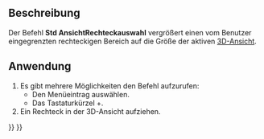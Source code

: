 <languages/>

{{Docnav/de
|[[Std_ViewZoomOut/de|AnsichtVerkleinern]]
|[[Std_ViewDockUndockFullscreen/de|AnsichtAndockenAbdockenVollbild]]
|[[Std_View_Menu/de|Std Menü Ansicht]]
|IconL=Std_ViewZoomOut.svg
|IconR=
|IconC=Freecad.svg
}}

{{GuiCommand/de
|Name=Std ViewBoxZoom
|Name/de=Std AnsichtRechteckauswahl
|MenuLocation=Ansicht → Zoom → Zoomen mit Rechteck
|Workbenches=Alle
|Shortcut={{KEY|Ctrl}}+{{KEY|B}}
|SeeAlso=[[Std_ViewZoomIn/de|Std Vergrößern]], [[Std_ViewZoomOut/de|Std Verkleinern]]
}}

<span id="Description"></span>
==Beschreibung==

Der Befehl '''Std AnsichtRechteckauswahl''' vergrößert einen vom Benutzer eingegrenzten rechteckigen Bereich auf die Größe der aktiven [[3D_view/de|3D-Ansicht]].

<span id="Usage"></span>
==Anwendung==

# Es gibt mehrere Möglichkeiten den Befehl aufzurufen:
#* Den Menüeintrag {{MenuCommand|Ansicht → Zoom → [[Image:Std_ViewBoxZoom.svg|16px]] Zoomen mit Rechteck}} auswählen.
#* Das Tastaturkürzel {{KEY|Ctrl}}+{{KEY|B}}.
# Ein Rechteck in der 3D-Ansicht aufziehen.


{{Docnav/de
|[[Std_ViewZoomOut/de|AnsichtVerkleinern]]
|[[Std_ViewDockUndockFullscreen/de|AnsichtAndockenAbdockenVollbild]]
|[[Std_View_Menu/de|Std Menü Ansicht]]
|IconL=Std_ViewZoomOut.svg
|IconR=
|IconC=Freecad.svg
}}

{{Std_Base_navi{{#translation:}}}}
{{Userdocnavi{{#translation:}}}}